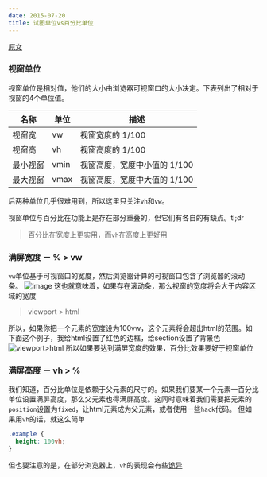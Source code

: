 ```yaml
---
date: 2015-07-20
title: 试图单位vs百分比单位
---
```



[原文](http://bitsofco.de/2015/viewport-vs-percentage-units/)
### 视窗单位
视窗单位是相对值，他们的大小由浏览器可视窗口的大小决定。下表列出了相对于视窗的4个单位值。

名称 | 单位 | 描述
------ | ------ | ------
视窗宽 | vw | 视窗宽度的 1/100
视窗高 | vh | 视窗高度的 1/100
最小视窗 | vmin | 视窗高度，宽度中小值的 1/100
最大视窗 | vmax | 视窗高度，宽度中大值的 1/100


后两种单位几乎很难用到，所以这里只关注`vh`和`vw`。

视窗单位与百分比在功能上是存在部分重叠的，但它们有各自的有缺点。tl;dr
> 百分比在宽度上更实用，而`vh`在高度上更好用

### 满屏宽度 － % > vw
`vw`单位基于可视窗口的宽度，然后浏览器计算的可视窗口包含了浏览器的滚动条。
![image](http://bitsofco.de/img/blog/14/viewportvsbody.jpg)
这也就意味着，如果存在滚动条，那么视窗的宽度将会大于内容区域的宽度
> viewport > html

所以，如果你把一个元素的宽度设为100vw，这个元素将会超出html的范围。如下面这个例子，我给html设置了红色的边框，给section设置了背景色
![viewport>html](http://bitsofco.de/img/blog/14/viewportvsbody2.png)
所以如果要达到满屏宽度的效果，百分比效果要好于视窗单位

### 满屏高度 － vh > %
我们知道，百分比单位是依赖于父元素的尺寸的。如果我们要某一个元素一百分比单位设置满屏高度，那么父元素也得满屏高度。这同时意味着我们需要把元素的`position`设置为`fixed`，让html元素成为父元素，或者使用一些`hack`代码。
但如果用`vh`的话，就这么简单

```css
.example {
  height: 100vh;
}
```

但也要注意的是，在部分浏览器上，`vh`的表现会有些[诡异](http://nicolas-hoizey.com/2015/02/viewport-height-is-taller-than-the-visible-part-of-the-document-in-some-mobile-browsers.html)
